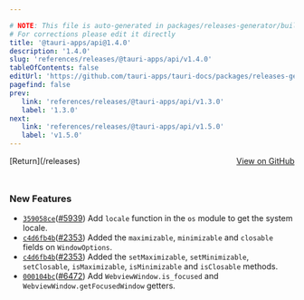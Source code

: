 ```yaml
---

# NOTE: This file is auto-generated in packages/releases-generator/build.ts
# For corrections please edit it directly
title: '@tauri-apps/api@1.4.0'
description: '1.4.0'
slug: 'references/releases/@tauri-apps/api/v1.4.0'
tableOfContents: false
editUrl: 'https://github.com/tauri-apps/tauri-docs/packages/releases-generator/build.ts'
pagefind: false
prev:
   link: 'references/releases/@tauri-apps/api/v1.3.0'
   label: '1.3.0'
next:
   link: 'references/releases/@tauri-apps/api/v1.5.0'
   label: 'v1.5.0'
---
```


			

<ReleaseSidebar slug="references/releases/@tauri-apps/api"  packageName="@tauri-apps/api" />

<div style="margin-bottom:3rem; display: flex; justify-content: space-between; align-items: center"><span>[Return](/releases)</span><span><a href="https://github.com/tauri-apps/tauri/releases/tag/@tauri-apps/api-v1.4.0">View on GitHub</a></span></div>

### New Features

- [`359058ce`](https://www.github.com/tauri-apps/tauri/commit/359058cecca44a9c30b65140c44a8bb3a6dd3be8)([#5939](https://www.github.com/tauri-apps/tauri/pull/5939)) Add `locale` function in the `os` module to get the system locale.
- [`c4d6fb4b`](https://www.github.com/tauri-apps/tauri/commit/c4d6fb4b1ea8acf02707a9fe5dcab47c1c5bae7b)([#2353](https://www.github.com/tauri-apps/tauri/pull/2353)) Added the `maximizable`, `minimizable` and `closable` fields on `WindowOptions`.
- [`c4d6fb4b`](https://www.github.com/tauri-apps/tauri/commit/c4d6fb4b1ea8acf02707a9fe5dcab47c1c5bae7b)([#2353](https://www.github.com/tauri-apps/tauri/pull/2353)) Added the `setMaximizable`, `setMinimizable`, `setClosable`, `isMaximizable`, `isMinimizable` and `isClosable` methods.
- [`000104bc`](https://www.github.com/tauri-apps/tauri/commit/000104bc3bc0c9ff3d20558ab9cf2080f126e9e0)([#6472](https://www.github.com/tauri-apps/tauri/pull/6472)) Add `WebviewWindow.is_focused` and `WebviewWindow.getFocusedWindow` getters.


